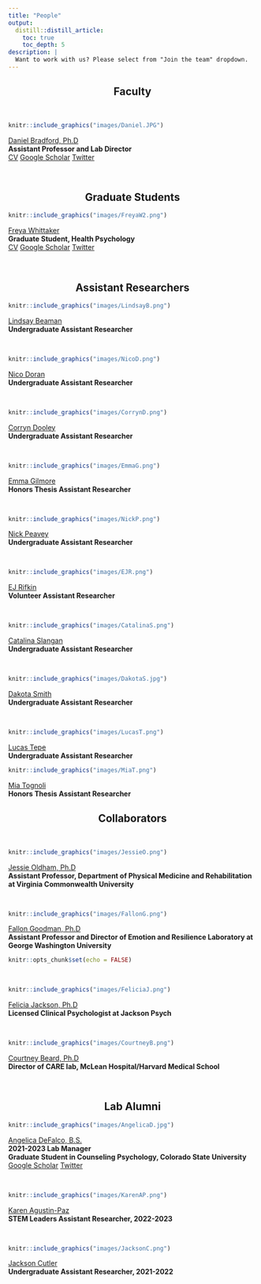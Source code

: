 ```yaml
---
title: "People"
output: 
  distill::distill_article:
    toc: true
    toc_depth: 5
description: |
  Want to work with us? Please select from "Join the team" dropdown.
---
```


<center>
## Faculty
</center>

<br/>

:::float-image

```r
knitr::include_graphics("images/Daniel.JPG")
```

[Daniel Bradford, Ph.D](DanielB.html) 
<br/>
**Assistant Professor and Lab Director**
<br/>
[CV](files/CVs/Bradford_CV.pdf) [Google Scholar](https://scholar.google.com/citations?user=mFzYd1sAAAAJ&hl=en) [Twitter](https://twitter.com/drdanbradford)
:::


<br/>

<center> 
## Graduate Students
</center>
:::float-image

```r
knitr::include_graphics("images/FreyaW2.png")
```

[Freya Whittaker](FreyaW.html) 
<br/>
**Graduate Student, Health Psychology**
<br/>
[CV](files/CVs/Whittaker_CV.pdf) [Google Scholar](https://scholar.google.com/citations?hl=en&user=6EXE-RUAAAAJ) [Twitter](https://twitter.com/fmwhittaker)
:::
<br/>

<center> 
## Assistant Researchers
</center>


:::float-image

```r
knitr::include_graphics("images/LindsayB.png")
```
[Lindsay Beaman](LindsayB.html)
<br/>
**Undergraduate Assistant Researcher**
:::


<br/>

:::float-image

```r
knitr::include_graphics("images/NicoD.png")
```

[Nico Doran](NicoD.html)
<br/>
**Undergraduate Assistant Researcher**
:::

<br/>

:::float-image

```r
knitr::include_graphics("images/CorrynD.png")
```

[Corryn Dooley](CorrynD.html)
<br/>
**Undergraduate Assistant Researcher**
:::

<br/>

:::float-image

```r
knitr::include_graphics("images/EmmaG.png")
```

[Emma Gilmore](EmmaG.html)
<br/>
**Honors Thesis Assistant Researcher**
:::

<br/>

:::float-image

```r
knitr::include_graphics("images/NickP.png")
```
[Nick Peavey](NickP.html)
<br/>
**Undergraduate Assistant Researcher**
:::

<br/>

:::float-image

```r
knitr::include_graphics("images/EJR.png")
```
[EJ Rifkin](EJR.html)
<br/>
**Volunteer Assistant Researcher**
:::

<br/>

:::float-image

```r
knitr::include_graphics("images/CatalinaS.png")
```

[Catalina Slangan](CatalinaS.html)
<br/>
**Undergraduate Assistant Researcher**
:::

<br/>

:::float-image

```r
knitr::include_graphics("images/DakotaS.jpg")
```

[Dakota Smith](DakotaS.html)
<br/>
**Undergraduate Assistant Researcher**
:::

<br/>

:::float-image

```r
knitr::include_graphics("images/LucasT.png")
```

[Lucas Tepe](LucasT.html)
<br/>
**Undergraduate Assistant Researcher**
:::

:::float-image

```r
knitr::include_graphics("images/MiaT.png")
```
[Mia Tognoli](MiaT.html)
<br/>
**Honors Thesis Assistant Researcher**
:::

<center> 
## Collaborators
</center>

<br/>

:::float-image

```r
knitr::include_graphics("images/JessieO.png")
```

[Jessie Oldham, Ph.D](JessieO.html) 
<br/>
**Assistant Professor, Department of Physical Medicine and Rehabilitation at Virginia Commonwealth University**
:::

<br/>

:::float-image

```r
knitr::include_graphics("images/FallonG.png")
```

[Fallon Goodman, Ph.D](FallonG.html) 
<br/>
**Assistant Professor and Director of Emotion and Resilience Laboratory at George Washington University**
:::
```r
knitr::opts_chunk$set(echo = FALSE)
```

<br/>

:::float-image

```r
knitr::include_graphics("images/FeliciaJ.png")
```

[Felicia Jackson, Ph.D](FeliciaJ.html) 
<br/>
**Licensed Clinical Psychologist at Jackson Psych**
:::

<br/>

:::float-image

```r
knitr::include_graphics("images/CourtneyB.png")
```

[Courtney Beard, Ph.D](CourtneyB.html) 
<br/>
**Director of CARE lab, McLean Hospital/Harvard Medical School**

:::

<br/>

<center> 
## Lab Alumni
</center>
:::float-image

```r
knitr::include_graphics("images/AngelicaD.jpg")
```

[Angelica DeFalco, B.S.](AngelicaD.html) 
<br/>
**2021-2023 Lab Manager** <br/>
**Graduate Student in Counseling Psychology, Colorado State University**
<br/>
[Google Scholar](https://scholar.google.com/citations?user=lXu-bq4AAAAJ&hl=en&oi=ao) [Twitter](https://twitter.com/A_DeFalco11)
:::

<br/>

:::float-image

```r
knitr::include_graphics("images/KarenAP.png")
```
[Karen Agustin-Paz](KarenAP.html)
<br/>
**STEM Leaders Assistant Researcher, 2022-2023**
:::

<br/>

:::float-image

```r
knitr::include_graphics("images/JacksonC.png")
```

[Jackson Cutler](JacksonC.html)
<br/>
**Undergraduate Assistant Researcher, 2021-2022**
:::
